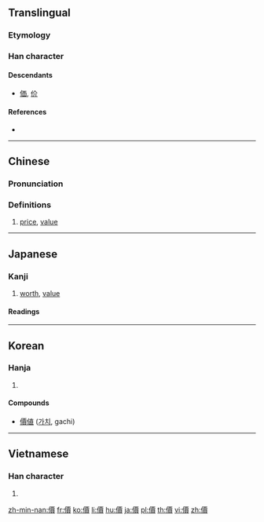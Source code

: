 {{also|价|価}}
==Translingual==
{{Han simplified forms|價|価|价}}

===Etymology===
{{Han compound|人|賈|c1=s|c2=p|t2=sell|ls=psc}}

===Han character===
{{Han char|rn=9|rad=人|as=13|sn=15|four=21286|canj=OMWC|ids=⿰亻賈}}

====Descendants====
* [[価]], [[价]]

====References====
* {{Han ref|kx=0118.110|dkj=01163|dj=0250.230|hdz=10224.050|uh=50F9|ud=20729|bh=BBF9|bd=48121}}

----

==Chinese==
{{zh-forms|s=价}}

===Pronunciation===
{{zh-pron
|m=jià
|c=gaa3
|mc=y
|oc=y
|ma=
|cat=n
}}

===Definitions===
{{zh-hanzi}}

# [[price]], [[value]]

----

==Japanese==

===Kanji===
{{ja-kanji|grade=|rs=人13|style=ky|shin=価}}

# [[worth]], [[value]]

====Readings====
{{ja-readings
|goon=[[け]] (ke)
|kanon=[[か]] (ka)
|kun=[[あたい]] (atai)
}}

----

==Korean==

===Hanja===
{{ko-hanja|hangeul=가|rv=ga|mr=ka|eumhun=값|ehrv=gap|ehmr=kap|ehy=}}

# {{defn|lang=ko|sort=人13}}

====Compounds====
* [[價値]] ([[가치]], gachi)

----

==Vietnamese==

===Han character===
{{vi-hantu|giá|rs=人13}}

# {{defn|lang=vi|sort=人13}}

[[zh-min-nan:價]]
[[fr:價]]
[[ko:價]]
[[li:價]]
[[hu:價]]
[[ja:價]]
[[pl:價]]
[[th:價]]
[[vi:價]]
[[zh:價]]